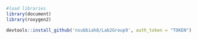 
```r
#load libraries
library(document)
library(roxygen2)
```

```r
devtools::install_github('nsubbiah8/Lab2Group9', auth_token = "TOKEN")
```
